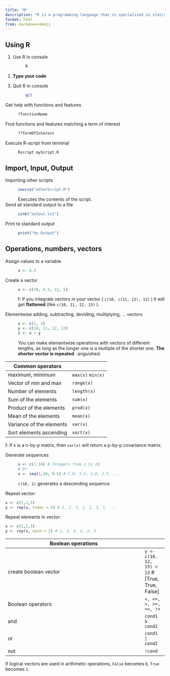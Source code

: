```yaml
---
title: "R"
description: "R is a programming language that is specialized in statistical analysis."
format: html
from: markdown+emoji
---
```



## Using R

1. Use R in console
: ```bash
R
```

2. **Type your code**


3. Quit R in console
: ```bash
q()
```

Get help with functions and features
: ```R
?functionName
```

Find functions and features matching a term of interest
: ```R
??TermOfInterest
``` 

Execute R-script from terminal
: ```bash
Rscript myScript.R
```

## Import, Input, Output

Importing other scripts
: ```R
source("otherScript.R")
``` 
Executes the contents of the script.

Send all standard output to a file
: ```R
sink("output.txt")
```

Print to standard output
: ```R
print("my Output")
```

## Operations, numbers, vectors

Assign values to a variable
: ```R
x <- 4.5
```

Create a vector
: ```R
x <- c(10, 4.5, 12, 5)
```
::: {.callout-warning} 
**!**: If you integrate vectors in your vector ( `c(10, c(11, 12), 13)` ) it will get **flattened** (like `c(10, 11, 12, 13)` ).
:::

Elementwise adding, subtracting, deviding, multiplying, ... vectors
: ```R
x <- c(1, 2)
y <- c(10, 11, 12, 13)
z <- x + y
```
::: {.callout-warning}
You can make elementwise operations with vectors of different lengths, as long as the longer one is a multiple of the shorter one. **The shorter vector is repeated**. :anguished:
:::

Common operators          |
--------------------------|-----
maximum, minimum          | `max(x)` `min(x)`
Vector of min and max     | `range(x)`
Number of elements        | `length(x)`
Sum of the elements       | `sum(x)`
Product of the elements   | `prod(x)`
Mean of the elements      | `mean(x)`
Variance of the elements  | `var(x)`
Sort elements ascending   | `sort(x)`


**!**: If x is a n-by-p matrix, then `var(x)` will return a p-by-p covariance matrix.

Generate sequences
: ```R
x <- c(1:10) # Integers from 1 to 10
# Or
x <- seq(1,10, 0.5) # 1.0, 1.5, 2.0, 2.5, ... 
```
`c(10, 1)` generates a descending sequence.

Repeat vector:
```R
x <- c(1,2,3)
y <- rep(x, times = 5) # 1, 2, 3, 1, 2, 3, 1, ...
```

Repeat elements in vector:
```R
x <- c(1,2,3)
y <- rep(x, each = 2) # 1, 1, 2, 2, 3, 3
```

Boolean operations     | 
-----------------------|----
create boolean vector  | `y <- c(10, 12, 15) < 13` # [True, True, False]
Boolean operators      | `<, <=, >, >=, ==, !=`
and                    | `cond1 & cond2`
or                     | `cond1 | cond2`
not                    | `!cond`

If logical vectors are used in arithmetic operations, `False` becomes `0`, `True` becomes `1`.

